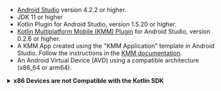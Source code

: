 - [Android Studio](https://developer.android.com/studio/index.html)
  version 4.2.2 or higher.
- JDK 11 or higher
- Kotlin Plugin for Android Studio, version 1.5.20 or higher.
- [Kotlin Multiplatform Mobile (KMM) Plugin](https://kotlinlang.org/docs/mobile/kmm-plugin-releases.html#release-details)
  for Android Studio, version 0.2.6 or higher.
- A KMM App created using the "KMM Application" template in Android
  Studio. Follow the instructions in the
  [KMM documentation](https://kotlinlang.org/docs/mobile/create-first-app.html).
- An Android Virtual Device (AVD) using a compatible architecture
  (x86_64 or arm64).

<details>
  <summary><b>x86 Devices are not Compatible with the Kotlin SDK</b></summary>
  <div>
The Kotlin SDK does not support x86 devices. Since x86 devices are the
default option in Android Studio, you must create an x86_64 or arm64
device in AVD Manager to run applications that use the SDK. You can find
images for compatible devices in AVD Manager. Follow these steps to
create and use a compatible device:

1. Open AVD Manager in Android Studio by selecting `Tools` > `AVD Manager`.

1. Click the `Create Virtual Device` button.

1. Select a phone, such as `Nexus 5`.

1. Click the `Next` button.

1. Navigate to the `x86 Images` tab.

1. Click the `Download` link next to an x86_64 device image, such as
   `S / x86_64 / Android API S (Google Play)`.

1. Click the `Finish` button to close the dialogue when the image
   finishes downloading.

1. Click the `Next` button.

1. Name your device and click the `Finish` button to add it to your list
   of virtual devices.

1. At the top of your Android Studio window, select your compatible
   device in the AVD dropdown.

You can track x86 support in
[this GitHub issue](https://github.com/realm/realm-kotlin/issues/109).
  </div>
</details>